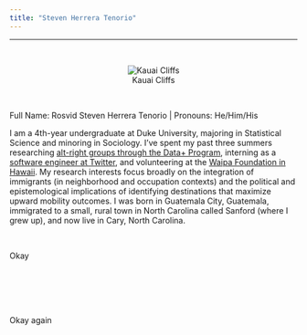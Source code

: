 ```yaml
---
title: "Steven Herrera Tenorio"
---
```


***

<br>

<center>
![Kauai Cliffs](kauaicliffs.JPG)
</center>

<br>

Full Name: Rosvid Steven Herrera Tenorio | Pronouns: He/Him/His

I am a 4th-year undergraduate at Duke University, majoring in Statistical Science and minoring in Sociology. I've spent my past three summers researching [alt-right groups through the Data+ Program](https://bigdata.duke.edu/projects/latinxs-and-right), interning as a [software engineer at Twitter](https://twitter.com/terns/status/1155956826342477824), and volunteering at the [Waipa Foundation in Hawaii](https://dukeengage.duke.edu/pineapples-in-the-kauai-garden/). My research interests focus broadly on the integration of immigrants (in neighborhood and occupation contexts) and the political and epistemological implications of identifying destinations that maximize upward mobility outcomes. I was born in Guatemala City, Guatemala, immigrated to a small, rural town in North Carolina called Sanford (where I grew up), and now live in Cary, North Carolina.


<br>

Okay

<br>
<br>
<br>
<br>

Okay again
